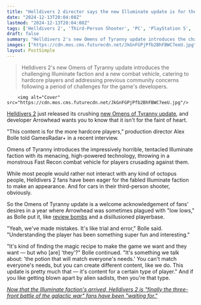 ```yaml
---
title: "Helldivers 2 director says the new Illuminate update is for the most hardcore players: 'You can’t match everyone’s needs'"
date: "2024-12-13T20:04:08Z"
lastmod: "2024-12-13T20:04:08Z"
tags: ['Helldivers 2', 'Third-Person Shooter', 'PC', 'PlayStation 5', 'Omens of Tyranny', 'Update', 'New Content', 'Hardcore Gamers']
draft: false
summary: "Helldivers 2's new Omens of Tyranny update introduces the challenging Illuminate faction and a new combat vehicle,  catering to hardcore players and addressing previous community concerns following a period of challenges for the game's developers."
images: ["https://cdn.mos.cms.futurecdn.net/JkGnFGPjPfb2BhFBWC7eeU.jpg"]
layout: PostSimple
---
```

> Helldivers 2's new Omens of Tyranny update introduces the challenging Illuminate faction and a new combat vehicle,  catering to hardcore players and addressing previous community concerns following a period of challenges for the game's developers.


        <img alt="Cover" src="https://cdn.mos.cms.futurecdn.net/JkGnFGPjPfb2BhFBWC7eeU.jpg"/>
        
[<u>Helldivers 2</u>](https://www.gamesradar.com/helldivers-2/) just released its crushing [<u>new Omens of Tyranny update</u>](https://www.gamesradar.com/games/third-person-shooter/helldivers-2-omens-of-tyranny-update-illuminates/), and developer Arrowhead wants you to know that it isn't for the faint of heart. 

"This content is for the more hardcore players," production director Alex Bolle told GamesRadar+ in a recent interview. 

Omens of Tyranny introduces the impressively horrible, tentacled Illuminate faction with its menacing, high-powered technology, throwing in a monstrous Fast Recon combat vehicle for players crusading against them. 

While most people would rather not interact with any kind of octopus people, Helldivers 2 fans have been eager for the fabled Illuminate faction to make an appearance. And for cars in their third-person shooter, obviously. 

So the Omens of Tyranny update is a welcome acknowledgement of fans' desires in a year where Arrowhead was sometimes plagued with "low lows," as Bolle put it, like [<u>review bombs</u>](https://www.gamesradar.com/games/third-person-shooter/helldivers-2-director-confirms-the-review-bomb-cape-is-very-real-and-complete-but-arrowhead-is-waiting-for-the-right-time-to-drop-it/) and a disillusioned playerbase.  

"Yeah, we've made mistakes. It's like trial and error," Bolle said. "Understanding the player has been something super fun and interesting."

"It's kind of finding the magic recipe to make the game we want and they want — but who [are] 'they'?" Bolle continued. "It's something we talk about: 'the potion that will match everyone's needs.' You can't match everyone's needs, but you can create different content, like we do. This update is pretty much that — it's content for a certain type of player." And if you like getting blown apart by alien sadists, then you're that type.

[<u><em>Now that the Illuminate faction's arrived, Helldivers 2 is "finally the three-front battle of the galactic war" fans have been "waiting for."</em></u>](https://www.gamesradar.com/games/third-person-shooter/now-that-the-illuminate-factions-arrived-helldivers-2-is-finally-the-three-front-battle-of-the-galactic-war-fans-have-been-waiting-for/)
        
